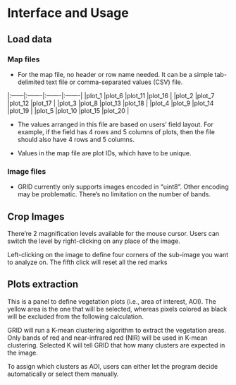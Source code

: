 # Interface and Usage

## Load data

### **Map files**{-}

- For the map file, no header or row name needed. It can be a simple tab-delimited text file or comma-separated values (CSV) file.

|:------|:-------|:-------|:-------|
|plot_1 |plot_6  |plot_11 |plot_16 |
|plot_2 |plot_7  |plot_12 |plot_17 |
|plot_3 |plot_8  |plot_13 |plot_18 |
|plot_4 |plot_9  |plot_14 |plot_19 |
|plot_5 |plot_10 |plot_15 |plot_20 |
<!--
```r
knitr::kable(
  data.table::data.table(matrix(paste0("plot_", 1:20), 5, 4)),
  booktabs = TRUE,
  caption = 'Map file',
  col.names = NA
)
``` -->

- The values arranged in this file are based on users’ field layout. For example, if the field has 4 rows and 5 columns of plots, then the file should also have 4 rows and 5 columns.

- Values in the map file are plot IDs, which have to be unique.

### **Image files**{-}
- GRID currently only supports images encoded in “uint8”. Other encoding may be problematic. There’s no limitation on the number of bands.

## Crop Images
There're 2 magnification levels available for the mouse cursor.
Users can switch the level by right-clicking on any place of the image.

Left-clicking on the image to define four corners of the sub-image you want to analyze on. The fifth click will reset all the red marks

## Plots extraction
This is a panel to define vegetation plots (i.e., area of interest, AOI).
The yellow area is the one that will be selected, whereas pixels colored as black will be excluded from the following calculation.

GRID will run a K-mean clustering algorithm to extract the vegetation areas.
Only bands of red and near-infrared red (NIR) will be used in K-mean clustering.
Selected K will tell GRID that how many clusters are expected in the image.

To assign which clusters as AOI, users can either let the program decide automatically or select them manually.
